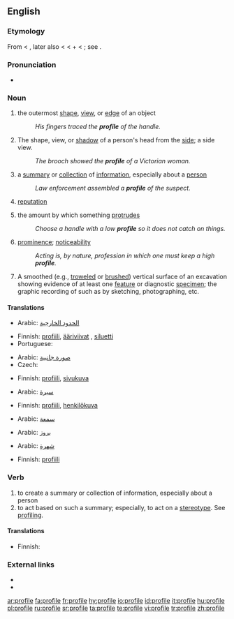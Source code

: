 ==English==
{{wikipedia}}

===Etymology===
From {{etyl|fr}} {{term|profil||a progile}} < {{etyl|it}} {{term|profilo||a border}}, later also {{term|proffilo||a side-face, profile}} < {{term|pro-|lang=it}} < {{etyl|la}} {{term|pro||before}} + {{term|filo||lang=it|a line, stroke, thread}} < {{etyl|la}} {{term|filum||a thread}}; see {{term|file}}.

===Pronunciation===
* {{IPA|/profaɪlə/}}

===Noun===
{{en-noun|profiles|-}}

# {{countable}} the outermost [[shape]], [[view]], or [[edge]] of an object
#: ''His fingers traced the '''profile''' of the handle.''
# {{countable}} The shape, view, or [[shadow]] of a person's head from the [[side]]; a side view.
#: ''The brooch showed the '''profile''' of a Victorian woman.''
# {{countable}} a [[summary]] or [[collection]] of [[information]], especially about a [[person]]
#: ''Law enforcement assembled a '''profile''' of the suspect.''
# {{uncountable}} [[reputation]]
# {{uncountable}} the amount by which something [[protrude]]s
#: ''Choose a handle with a low '''profile''' so it does not catch on things.''
# {{uncountable}} [[prominence]]; [[noticeability]]
#: ''Acting is, by nature, profession in which one must keep a high '''profile'''.''
# {{archeology}} A smoothed (e.g., [[troweled]] or [[brushed]]) vertical surface of an excavation showing evidence of at least one [[feature]] or diagnostic [[specimen]]; the graphic recording of such as by sketching, photographing, etc.

====Translations====
{{trans-top|the outermost shape, view, or edge of an object}}
* Arabic: [[حد|الحدود الخارجية]]
{{trans-mid}}
* Finnish: [[profiili]], [[ääriviivat]] {{p}}, [[siluetti]]
* Portuguese: {{t|pt|Contorno|m}}
{{trans-bottom}}

{{trans-top|the shape, view, or shadow of a person's head from the side}}
* Arabic: [[صورة|صورة جانبية]]
* Czech: {{t-|cs|profil|m}}
{{trans-mid}}
* Finnish: [[profiili]], [[sivukuva]]
{{trans-bottom}}

{{trans-top|a summary or collection of information, especially about a person}}
* Arabic: [[سيرة]]
{{trans-mid}}
* Finnish: [[profiili]], [[henkilökuva]]
{{trans-bottom}}

{{trans-top|reputation}}
* Arabic: [[سمعة]]
{{trans-mid}}
{{trans-bottom}}

{{trans-top|the amount by which something protrudes}}
* Arabic: [[بروز]]
{{trans-mid}}
{{trans-bottom}}

{{trans-top|prominence; noticeability}}
* Arabic: [[شهرة]]
{{trans-mid}}
* Finnish: [[profiili]]
{{trans-bottom}}

===Verb===
{{en-verb|profil|ing}}

# to create a summary or collection of information, especially about a person
# to act based on such a summary; especially, to act on a [[stereotype]].  See [[profiling]].

====Translations====
{{trans-top|to create a summary or collection of information}}
* Finnish: {{t-|fi|profiloida}}
{{trans-mid}}
{{trans-bottom}}

{{trans-top|to act based on such a summary; especially, to act on a stereotype}}
{{trans-mid}}
{{trans-bottom}}

===External links===
* {{R:Webster 1913}}
* {{R:Century 1911}}

[[ar:profile]]
[[fa:profile]]
[[fr:profile]]
[[hy:profile]]
[[io:profile]]
[[id:profile]]
[[it:profile]]
[[hu:profile]]
[[pl:profile]]
[[ru:profile]]
[[sr:profile]]
[[ta:profile]]
[[te:profile]]
[[vi:profile]]
[[tr:profile]]
[[zh:profile]]